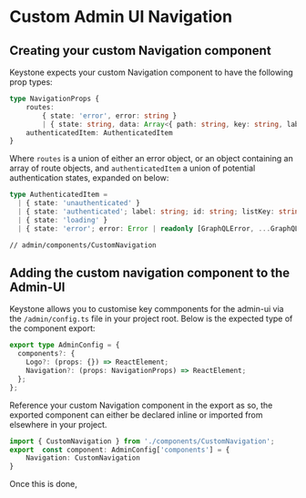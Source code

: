 
# Custom Admin UI Navigation

## Creating your custom Navigation component

Keystone expects your custom Navigation component to have the following prop types:

```ts
type NavigationProps {
    routes:
        { state: 'error', error: string }
        | { state: string, data: Array<{ path: string, key: string, label: string }> }
    authenticatedItem: AuthenticatedItem
}
```

Where `routes` is a union of either an error object, or an object containing an array of route objects, and
`authenticatedItem` a union of potential authentication states, expanded on below:

```ts
type AuthenticatedItem =
  | { state: 'unauthenticated' }
  | { state: 'authenticated'; label: string; id: string; listKey: string }
  | { state: 'loading' }
  | { state: 'error'; error: Error | readonly [GraphQLError, ...GraphQLError[]] };
```

```tsx
// admin/components/CustomNavigation
```

## Adding the custom navigation component to the Admin-UI

Keystone allows you to customise key commponents for the admin-ui via the `/admin/config.ts` file in your project root.
Below is the expected type of the component export:

```ts
export type AdminConfig = {
  components?: {
    Logo?: (props: {}) => ReactElement;
    Navigation?: (props: NavigationProps) => ReactElement;
  };
};

```

Reference your custom Navigation component in the export as so, the exported component can either be declared inline or imported from elsewhere in your project.

```ts
import { CustomNavigation } from './components/CustomNavigation';
export  const component: AdminConfig['components'] = {
    Navigation: CustomNavigation
}
```

Once this is done,

